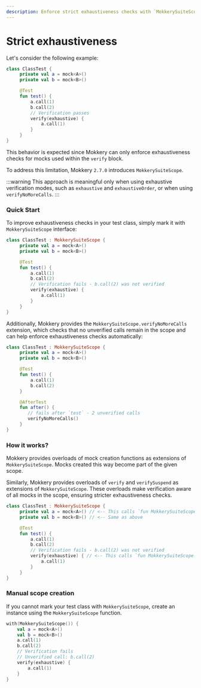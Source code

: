 ```yaml
---
description: Enforce strict exhaustiveness checks with `MokkerySuiteScope`!
---
```


# Strict exhaustiveness

Let's consider the following example:

```kotlin
class ClassTest {
     private val a = mock<A>()
     private val b = mock<B>()

     @Test
     fun test() {
         a.call(1)
         b.call(2)
         // Verification passes
         verify(exhaustive) {
             a.call(1)
         }
     }
}
```

This behavior is expected since Mokkery can only enforce exhaustiveness checks for mocks used within the `verify` block.

To address this limitation, Mokkery `2.7.0` introduces `MokkerySuiteScope`.

:::warning
This approach is meaningful only when using exhaustive verification modes, such as `exhaustive` and `exhaustiveOrder`, or when using `verifyNoMoreCalls`.
:::

### Quick Start

To improve exhaustiveness checks in your test class, simply mark it with `MokkerySuiteScope` interface:

```kotlin
class ClassTest : MokkerySuiteScope {
     private val a = mock<A>()
     private val b = mock<B>()

     @Test
     fun test() {
         a.call(1)
         b.call(2)
         // Verification fails - b.call(2) was not verified
         verify(exhaustive) {
             a.call(1)
         }
     }
}
```

Additionally, Mokkery provides the `MokkerySuiteScope.verifyNoMoreCalls` extension,
which checks that no unverified calls remain in the scope and can help enforce exhaustiveness checks automatically:

```kotlin
class ClassTest : MokkerySuiteScope {
     private val a = mock<A>()
     private val b = mock<B>()

     @Test
     fun test() {
         a.call(1)
         b.call(2)
     }

     @AfterTest
     fun after() {
        // fails after `test` - 2 unverified calls
        verifyNoMoreCalls()
     }
}
```

### How it works?

Mokkery provides overloads of mock creation functions as extensions of `MokkerySuiteScope`.
Mocks created this way become part of the given scope.

Similarly, Mokkery provides overloads of `verify` and `verifySuspend` as extensions of `MokkerySuiteScope`.
These overloads make verification aware of all mocks in the scope, ensuring stricter exhaustiveness checks.

```kotlin
class ClassTest : MokkerySuiteScope {
     private val a = mock<A>() // <-- This calls `fun MokkerySuiteScope.mock(...)`, not `fun mock(...)`
     private val b = mock<B>() // <-- Same as above

     @Test
     fun test() {
         a.call(1)
         b.call(2)
         // Verification fails - b.call(2) was not verified
         verify(exhaustive) { // <-- This calls `fun MokkerySuiteScope.verify(...)`, not `fun verify(...)`
             a.call(1)
         }
     }
}
```

### Manual scope creation

If you cannot mark your test class with `MokkerySuiteScope`, create an instance using the `MokkerySuiteScope` function.

```kotlin
with(MokkerySuiteScope()) {
    val a = mock<A>()
    val b = mock<B>()
    a.call(1)
    b.call(2)
    // Verification fails
    // Unverified call: b.call(2)
    verify(exhaustive) {
        a.call(1)
    }
}
```
